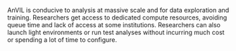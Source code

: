 
AnVIL is conducive to analysis at massive scale and for data exploration and training. Researchers get access to dedicated compute resources, avoiding queue time and lack of access at some institutions. Researchers can also launch light environments or run test analyses without incurring much cost or spending a lot of time to configure.
